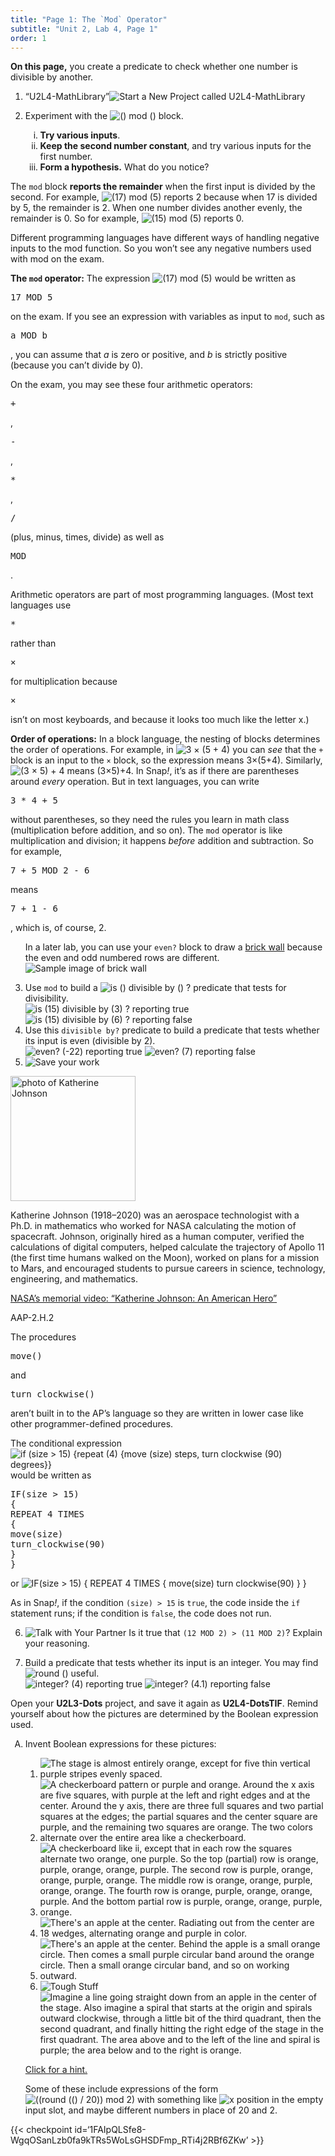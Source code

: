```yaml
---
title: "Page 1: The `Mod` Operator"
subtitle: "Unit 2, Lab 4, Page 1"
order: 1
---
```


::: learn
**On this page,** you create a predicate to check
whether one number is divisible by another.
:::

::: forYouToDo
<ol>

<li>

::: {.newProject .inline}
["U2L4-MathLibrary"]{.text}<img src="/img/icons/new-project-called.png" title="Start a New Project called U2L4-MathLibrary" alt="Start a New Project called U2L4-MathLibrary"/>
:::

</li>

<li>

Experiment with the
<img src="/img/blocks/mod.png" title="() mod ()" alt="() mod ()" class="inline"/>
block.

<ol style="list-style-type:lower-roman;">

<li>**Try various inputs**.</li>

<li>**Keep the second number constant**, and try various
inputs for the first number.</li>

<li>**Form a hypothesis.** What do you notice?</li>

</ol>

</li>

</ol>
:::

::: takeNote
The `mod` block **reports the remainder** when
the first input is divided by the second. For example,
<img src="/img/1-introduction/17-mod-5.png" title="(17) mod (5)" alt="(17) mod (5)"/>
reports 2 because when 17 is divided by 5, the remainder is 2. When one
number divides another evenly, the remainder is 0. So for example,
<img src="/img/1-introduction/15-mod-5.png" title="(15) mod (5)" alt="(15) mod (5)"/>
reports 0.
:::

::: examFullWidth
::: pseudop
::: sidenote
Different programming languages have different ways of handling negative
inputs to the mod function. So you won't see any negative numbers used
with mod on the exam.
:::

**The `mod` operator:** The expression
<img src="/img/1-introduction/17-mod-5.png" title="(17) mod (5)" alt="(17) mod (5)" class="inline py-0"/>
would be written as <pre class="inline">17 MOD 5</pre>

on the exam. If you see an expression with variables as input to
`mod`, such as <pre class="inline">a MOD b</pre>, you can assume that <var>a</var> is zero or positive, and <var>b</var>
is strictly positive (because you can't divide by 0).
:::

::: pseudop

On the exam, you may see these four arithmetic operators:

<pre class="inline">+</pre>, <pre class="inline">-</pre>, <pre class="inline">*</pre>, <pre class="inline">/</pre> (plus, minus, times, divide) as well as <pre class="inline">MOD</pre>. 

Arithmetic operators are part of most programming languages. (Most text languages use <pre class="inline">*</pre> rather than <pre class="inline">&times;</pre> for multiplication because <pre class="inline">&times</pre> isn't on most keyboards, and because it looks too much like the letter x.)

:::

::: pseudop
**Order of operations:** In a block language, the nesting
of blocks determines the order of operations. For example, in
<img src="/img/6-computers/3-times(5+4).png" title="3 × (5 + 4)" alt="3 × (5 + 4)" class="inline py-0"/>
you can <em>see</em> that the `+` block is an input to the
`×` block, so the expression means 3×(5+4). Similarly,
<img src="/img/6-computers/(3-times-5)+4.png" title="(3 × 5) + 4" alt="(3 × 5) + 4" class="inline py-0"/>
means (3×5)+4. In Snap<em>!</em>, it's as if there are parentheses
around <em>every</em> operation. But in text languages, you can write

```{=html}
<pre class="inline">3 * 4 + 5</pre>
```
without parentheses, so they need the rules you learn in math class
(multiplication before addition, and so on). The `mod`
operator is like multiplication and division; it happens <em>before</em>
addition and subtraction. So for example,

```{=html}
<pre class="inline">7 + 5 MOD 2 - 6</pre>
```
means

```{=html}
<pre class="inline">7 + 1 - 6</pre>
```
, which is, of course, 2.
:::
:::

::: forYouToDo
<ol start="3">

::: sidenote
In a later lab, you can use your `even?` block to draw a
<a href="/unit-3/lab-1/4-brick-wall.html" title="Brick Wall">brick
wall</a> because the even and odd numbered rows are different. <br />
<img src="/img/abstraction/new-brickwall/wall.png" title="Sample image of brick wall" alt="Sample image of brick wall" class="inline"/>
:::

<li>Use `mod` to build a
<img src="/img/2-complexity/divisible-by.png" title="is () divisible by () ?" alt="is () divisible by () ?" class="py-0"/>
predicate that tests for divisibility.<br />
<img src="/img/2-complexity/15-divisible-by-3-reporting-true.png" title="is (15) divisible by (3) ? reporting true" alt="is (15) divisible by (3) ? reporting true" class="ms-4"/>
<img src="/img/2-complexity/15-divisible-by-6-reporting-false.png" title="is (15) divisible by (6) ? reporting false" alt="is (15) divisible by (6) ? reporting false" class="ms-4"/></li>

<li>Use this `divisible by?` predicate to build a predicate
that tests whether its input is even (divisible by 2).<br />
<img src="/img/2-complexity/even--22-reporting-true.png" title="even? (-22) reporting true" alt="even? (-22) reporting true" class="ms-4"/>
<img src="/img/2-complexity/even-7-reporting-false.png" title="even? (7) reporting false" alt="even? (7) reporting false" class="ms-4"/></li>

<li><img src="/img/icons/save-now.png" title="Save your work" alt="Save your work" class="inline"/></li>

</ol>
:::

::: atworkFullWidth
<img src="/img/atwork/Katherine_Johnson.jpg" title="photo of Katherine Johnson" alt="photo of Katherine Johnson" class="noshadow float-end" height="200px"/>

Katherine Johnson (1918--2020) was an aerospace technologist with a
Ph.D. in mathematics who worked for NASA calculating the motion of
spacecraft. Johnson, originally hired as a human computer, verified the
calculations of digital computers, helped calculate the trajectory of
Apollo 11 (the first time humans walked on the Moon), worked on plans
for a mission to Mars, and encouraged students to pursue careers in
science, technology, engineering, and mathematics.

<a href="https://www.youtube.com/watch?v=nKxgieXQ82w" title="NASA's memorial video: 'Katherine Johnson: An American Hero'" target="_blank">NASA's
memorial video: "Katherine Johnson: An American Hero"</a>
:::

::: examFullWidth
::: ap-standard
AAP-2.H.2
:::

::: sidenote
::: pseudop
The procedures

```{=html}
<pre class="inline">move()</pre>
```
and

```{=html}
<pre class="inline">turn_clockwise()</pre>
```
aren't built in to the AP's language so they are written in lower case
like other programmer-defined procedures.
:::
:::

::: pseudop
The conditional expression <img class="inline" src="/img/2-complexity/if-example-preview-fractal-art.png" alt="if (size > 15) {repeat (4) {move (size) steps, turn clockwise (90) degrees}}" title="if (size > 15) {repeat (4) {move (size) steps, turn clockwise (90) degrees}}"> would be written as

::: pre-container
```{=html}
<pre class="inline">
IF(size &gt; 15)
{
REPEAT 4 TIMES
{
move(size)
turn_clockwise(90)
}
}</pre>
```
:::

or
<img src="/img/2-complexity/if-blocktran.png" title="IF(size &gt; 15)
{
REPEAT 4 TIMES
{
move(size)
turn clockwise(90)
}
}" alt="IF(size &gt; 15)
{
REPEAT 4 TIMES
{
move(size)
turn clockwise(90)
}
}" class="inline"/>
:::

As in Snap<em>!</em>, if the condition
`(size) > 15` is `true`,
the code inside the `if` statement runs; if the condition is
`false`, the code does not run.
:::

::: forYouToDo
<ol start="6">

<!--
<li>
 Question 5
::: {.assessment-data type="multiplechoice" identifier="What's the missing condition for an ODD? predicate?" hasinlinefeedback="true" maxchoices="1" responseidentifier="ri2" shuffle="false"}
::: prompt
::: ap-standard
AAP-2.L.2
:::

Algorithms that look the same may have different results. The following
incomplete code fragment was designed to test if

```{=html}
<pre class="inline">number</pre>
```
is odd:<br />

```{=html}
<pre>IF (MISSING CONDITION)
{
DISPLAY "It is odd."
}</pre>
```
<br /> Which of the following can be used in place of the MISSING
CONDITION?
:::

::: {.choice identifier="c1"}
::: text
```{=html}
<pre class="inline">number MOD 1 = 0</pre>
```

:::

::: feedback
```         
<pre class="inline">MOD</pre> returns the remainder when the first input is divided by the second. Whether a number is odd or even depends on divisibility by 2.
```
:::
:::

::: {.choice identifier="c2"}
::: text
```{=html}
<pre class="inline">number MOD 1 = 1</pre>
```

:::

::: feedback
```         
<pre class="inline">MOD</pre> returns the remainder when the first input is divided by the second. Whether a number is odd or even depends on divisibility by 2.
```
:::
:::

::: {.choice identifier="c3"}
::: text
```{=html}
<pre class="inline">number MOD 2 = 0</pre>
```

:::

::: feedback
```         
<pre class="inline">number MOD 2</pre> returns the remainder when <pre class="inline">number</pre> is divided by 2. If that remainder is zero, is the number odd or even?
```
:::
:::

::: {.choice identifier="c4"}
::: text
```{=html}
<pre class="inline">number MOD 2 = 1</pre>
```

:::

::: feedback
```         
Correct! <pre class="inline">number MOD 2</pre> returns the remainder when <pre class="inline">number</pre> is divided by 2.  If <pre class="inline">number MOD 2</pre> is 1, then the number is odd.
```
:::
:::

::: {.responseDeclaration identifier="ri2"}
::: {.correctResponse identifier="c4"}
:::
:::
:::

</li>

<li>

Question 7

::: {.assessment-data type="multiplechoice" identifier="What's the value of 11 MOD (2 + 3)?" hasinlinefeedback="true" maxchoices="1" responseidentifier="ri3" shuffle="true"}
::: prompt
What's the value of
<img src="/img/2-complexity/11mod2+3.png" title="11 mod (2 + 3)" alt="11 mod (2 + 3)" class="inline"/>?
:::

::: {.choice identifier="c1"}
::: text
1
:::

::: feedback
```         
Correct!
```
:::
:::

::: {.choice identifier="c2"}
::: text
0.2
:::

::: feedback
```         
Remainders are always whole numbers.
```
:::
:::

::: {.choice identifier="c3"}
::: text
2
:::

::: feedback
```         
`Mod` gives you the remainder, not the quotient.
```
:::
:::

::: {.choice identifier="c4"}
::: text
2.2
:::

::: feedback
```         
It's true that division and mod have some similarities, but mod gives you just the remainder.
```
:::
:::

::: {.responseDeclaration identifier="ri3"}
::: {.correctResponse identifier="c1"}
:::
:::
:::

</li>

-->

<li><img src="/img/icons/talk-with-your-partner.png" title="Talk with Your Partner" alt="Talk with Your Partner" class="inline"/>
Is it true that `(12 MOD 2) > (11 MOD 2)`? Explain your reasoning.</li>

</ol>
:::

::: ifTime
<ol start="7">

<li>Build a predicate that tests whether its input is an integer. You
may find
<img src="/img/blocks/round-a-number.png" title="round ()" alt="round ()"/>
useful.<br />
<img src="/img/2-complexity/integer-4(with-result-true).png" title="integer? (4) reporting true" alt="integer? (4) reporting true" class="ms-4"/>
<img src="/img/2-complexity/integer-4-point-1(with-result-false).png" title="integer? (4.1) reporting false" alt="integer? (4.1) reporting false" class="ms-4"/></li>

</ol>
:::

<!--<div class="endnote">You can <a href="/unit-2/lab-1/3-importing-exporting.html">import</a> your `integer?`, `between?`, and `even?` predicates into other projects when you need them.</div>-->

<div class="takeItFurther">



Open your **U2L3-Dots** project, and save it again as
**U2L4-DotsTIF**. Remind yourself about how the pictures
are determined by the Boolean expression used.

<ol type="A">

<li>

Invent Boolean expressions for these pictures:<br />

<ol class="horizontal">

<li><img src="/img/2-complexity/x-div-100-mod-10.png" title=" The stage is almost entirely orange, except for five thin vertical purple stripes evenly spaced." alt=" The stage is almost entirely orange, except for five thin vertical purple stripes evenly spaced."/></li>

<li><img src="/img/2-complexity/div-100-mod-2-x=y.png" title="A checkerboard pattern or purple and orange. Around the x axis are five squares, with purple at the left and right edges and at the center. Around the y axis, there are three full squares and two partial squares at the edges; the partial squares and the center square are purple, and the remaining two squares are orange. The two colors alternate over the entire area like a checkerboard." alt="A checkerboard pattern or purple and orange. Around the x axis are five squares, with purple at the left and right edges and at the center. Around the y axis, there are three full squares and two partial squares at the edges; the partial squares and the center square are purple, and the remaining two squares are orange. The two colors alternate over the entire area like a checkerboard."/></li>

<li><img src="/img/2-complexity/div-100-mod-3-x=y.png" title="A checkerboard like ii, except that in each row the squares alternate two orange, one purple. So the top (partial) row is orange, purple, orange, orange, purple. The second row is purple, orange, orange, purple, orange. The middle row is orange, orange, purple, orange, orange. The fourth row is orange, purple, orange, orange, purple. And the bottom partial row is purple, orange, orange, purple, orange." alt="A checkerboard like ii, except that in each row the squares alternate two orange, one purple. So the top (partial) row is orange, purple, orange, orange, purple. The second row is purple, orange, orange, purple, orange. The middle row is orange, orange, purple, orange, orange. The fourth row is orange, purple, orange, orange, purple. And the bottom partial row is purple, orange, orange, purple, orange."/></li>

<li><img src="/img/2-complexity/dir-div-20-mod-2.png" title="There&apos;s an apple at the center. Radiating out from the center are 18 wedges, alternating orange and purple in color." alt="There&apos;s an apple at the center. Radiating out from the center are 18 wedges, alternating orange and purple in color."/></li>

<li><img src="/img/2-complexity/dist-div-20-mod-2.png" title="There&apos;s an apple at the center. Behind the apple is a small orange circle. Then comes a small purple circular band around the orange circle. Then a small orange circular band, and so on working outward." alt="There&apos;s an apple at the center. Behind the apple is a small orange circle. Then comes a small purple circular band around the orange circle. Then a small orange circular band, and so on working outward."/></li>

<li><img src="/img/icons/tough-stuff-mini.png" title="Tough Stuff" alt="Tough Stuff" class="inline"/><img src="/img/2-complexity/dist-gt-dir.png" title="Imagine a line going straight down from an apple in the center of the stage. Also imagine a spiral that starts at the origin and spirals outward clockwise, through a little bit of the third quadrant, then the second quadrant, and finally hitting the right edge of the stage in the first quadrant. The area above and to the left of the line and spiral is purple; the area below and to the right is orange." alt="Imagine a line going straight down from an apple in the center of the stage. Also imagine a spiral that starts at the origin and spirals outward clockwise, through a little bit of the third quadrant, then the second quadrant, and finally hitting the right edge of the stage in the first quadrant. The area above and to the left of the line and spiral is purple; the area below and to the right is orange."/></li>

</ol>

::: {.endnote style="clear: both;"}
<a href="#hint-tif" data-bs-toggle="collapse" title="Click for a hint.">Click
for a hint.</a>

::: {#hint-tif .collapse}
Some of these include expressions of the form
<img src="/img/2-complexity/hint-script.png" title="((round (() / 20)) mod 2)" alt="((round (() / 20)) mod 2)"/>
with something like
<img src="/img/blocks/x-position.png" title="x position" alt="x position"/>
in the empty input slot, and maybe different numbers in place of 20 and
2.
:::
:::

</li>

</ol>


</div>


{{< checkpoint id='1FAIpQLSfe8-WgqOSanLzb0fa9kTRs5WoLsGHSDFmp_RTi4j2RBf6ZKw' >}}
